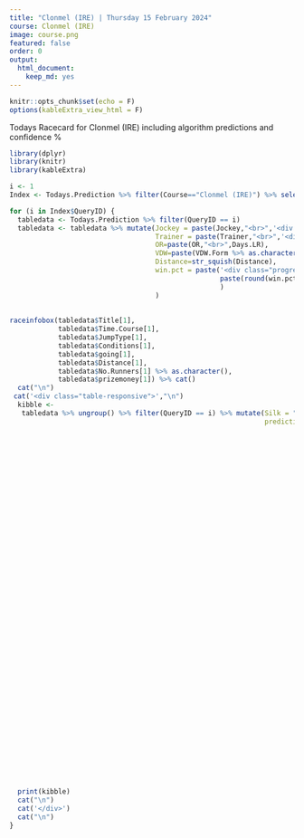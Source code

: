 ```yaml
---
title: "Clonmel (IRE) | Thursday 15 February 2024"
course: Clonmel (IRE)
image: course.png
featured: false
order: 0
output:
  html_document:
    keep_md: yes
---
```


```r
knitr::opts_chunk$set(echo = F)
options(kableExtra_view_html = F)
```
Todays Racecard for Clonmel (IRE) including algorithm predictions and confidence %

```r
library(dplyr)
library(knitr)
library(kableExtra)

i <- 1
Index <- Todays.Prediction %>% filter(Course=="Clonmel (IRE)") %>% select(QueryID) %>% distinct()

for (i in Index$QueryID) {
  tabledata <- Todays.Prediction %>% filter(QueryID == i)
  tabledata <- tabledata %>% mutate(Jockey = paste(Jockey,"<br>",'<div class = "badge rounded-pill',JSR.css,'">',paste(round(Jockey.sr*100,2),"%"),"<div>"),
                                    Trainer = paste(Trainer,"<br>",'<div class = "badge rounded-pill',TSR.css,'">',paste(round(Trainer.sr*100,2),"%"),"<div>"),
                                    OR=paste(OR,"<br>",Days.LR),
                                    VDW=paste(VDW.Form %>% as.character(),"<br>",round(Alt.VDW*1000,2) %>% as.character()),
                                    Distance=str_squish(Distance),
                                    win.pct = paste('<div class="progress" style="height:5px">     <div class="progress-bar rounded-3 bg-primary" role="progressbar" style="width:' ,paste(round(win.pct*100,2),"%",sep = ""), '" aria-valuenow="25" aria-valuemin="0" aria-valuemax="100"></div> </div>','<br>',
                                                    paste(round(win.pct*100,2),"%",sep = "")
                                                    )
                                    )
  
  
raceinfobox(tabledata$Title[1],
            tabledata$Time.Course[1],
            tabledata$JumpType[1],
            tabledata$Conditions[1],
            tabledata$going[1],
            tabledata$Distance[1],
            tabledata$No.Runners[1] %>% as.character(),
            tabledata$prizemoney[1]) %>% cat()
  cat("\n")
 cat('<div class="table-responsive">',"\n")
  kibble <-
   tabledata %>% ungroup() %>% filter(QueryID == i) %>% mutate(Silk = "",
                                                               prediction.score=round(prediction.score,3)) %>% select(
                                                                            Horse.Number,
                                                                            Form,
                                                                            Silk,
                                                                            Name,
                                                                            Age,
                                                                            Trainer,
                                                                            Jockey,
                                                                            Weight,
                                                                            OR,
                                                                            VDW,
                                                                            prediction.score,
                                                                            Rank,
                                                                            win.pct,
                                                                            bet.prediction.score,
                                                                            Bet.Rank,
                                                                            Odds
                                                                          ) %>%  kable(
                                                                            align = 'clclcllccccccccc',
                                                                            table.attr = "class=\'racecard\'",
                                                                            escape = F,
                                                                            col.names = c(
                                                                              'No.',
                                                                              "Form",
                                                                              "Horse",
                                                                              "",
                                                                              'Age',
                                                                              'Trainer',
                                                                              'Jockey',
                                                                              "weight",
                                                                              'OR <br> DSLR',
                                                                              'VDW <br> Alt VDW',
                                                                              'Pred Score',
                                                                              'Predicted Position',
                                                                              'Win %',
                                                                              'ew probability',
                                                                              'ew preference',
                                                                              'Odds'
                                                                            )
                                                                          ) %>% kable_styling('hover', full_width = F) %>% column_spec(1, width =
                                                                                                                                         "65px")%>% column_spec(3, width =
                                                                                                                                         "40px")  %>%  column_spec(3, image = Todays.Prediction[Todays.Prediction$QueryID ==
                                                                                                                                                                                                  i,]$url.silk[])
  
  print(kibble)
  cat("\n")
  cat('</div>')
  cat("\n")
}


```
